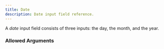 ```yaml
---
title: Date
description: Date input field reference.
---
```



<InputFieldInfo type={InputFieldType.DATE}></InputFieldInfo>

A _date_ input field consists of three inputs: the day, the month, and the year.

### Allowed Arguments

<InputFieldAllowedArguments type={InputFieldType.DATE}></InputFieldAllowedArguments>
